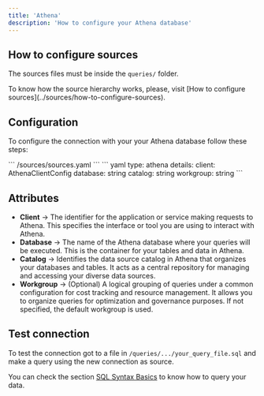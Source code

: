 ```yaml
---
title: 'Athena'
description: 'How to configure your Athena database'
---
```


## How to configure sources

The sources files must be inside the `queries/` folder.

<Note>
  To know how the source hierarchy works, please, visit [How to configure
  sources](../sources/how-to-configure-sources).
</Note>

## Configuration

To configure the connection with your your Athena database follow these steps:

<Steps>
  <Step title='Go to the sources file in your Latitude project'>
    ``` /sources/sources.yaml ```
  </Step>
  <Step title='Add the following code for your Athena connection'>
    ``` yaml
    type: athena
    details:
      client: AthenaClientConfig
      database: string
      catalog: string
      workgroup: string
    ```
  </Step>
  <Step title='Replace the details section with your info and save'></Step>
  <Step title='Done, now you can test your connection'></Step>
</Steps>

## Attributes

- **Client** → The identifier for the application or service making requests to Athena. This specifies the interface or tool you are using to interact with Athena.
- **Database** → The name of the Athena database where your queries will be executed. This is the container for your tables and data in Athena.
- **Catalog** → Identifies the data source catalog in Athena that organizes your databases and tables. It acts as a central repository for managing and accessing your diverse data sources.
- **Workgroup** → (Optional) A logical grouping of queries under a common configuration for cost tracking and resource management. It allows you to organize queries for optimization and governance purposes. If not specified, the default workgroup is used.

## Test connection

To test the connection got to a file in `/queries/.../your_query_file.sql` and make a query using the new connection as source.

You can check the section [SQL Syntax Basics](../queries/basics/sql-syntax-basics) to know how to query your data.
